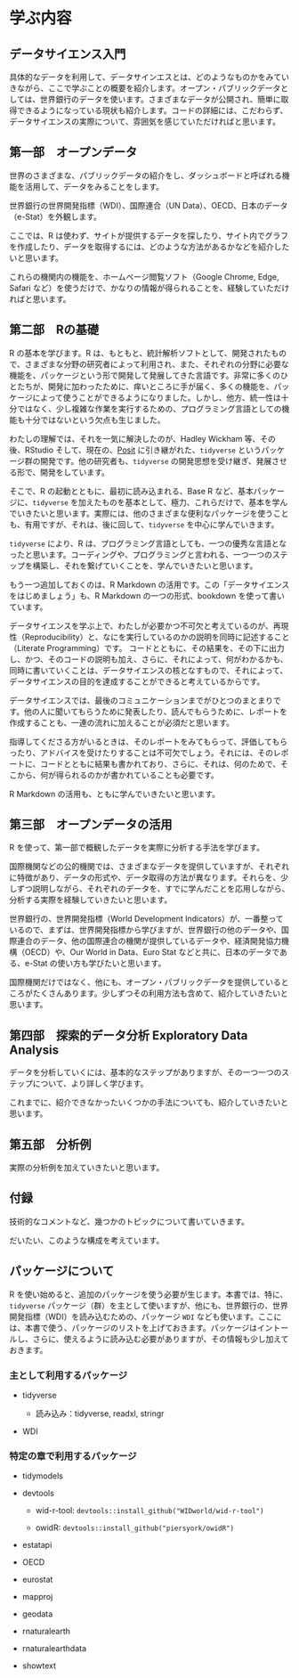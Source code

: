 # 学ぶ内容　 {#what2learn}

## データサイエンス入門

具体的なデータを利用して、データサインエスとは、どのようなものかをみていきながら、ここで学ぶことの概要を紹介します。オープン・パブリックデータとしては、世界銀行のデータを使います。さまざまなデータが公開され、簡単に取得できるようになっている現状も紹介します。コードの詳細には、こだわらず、データサイエンスの実際について、雰囲気を感じていただければと思います。

## 第一部　オープンデータ

世界のさまざまな、パブリックデータの紹介をし、ダッシュボードと呼ばれる機能を活用して、データをみることをします。

世界銀行の世界開発指標（WDI）、国際連合（UN Data）、OECD、日本のデータ（e-Stat）を外観します。

ここでは、R は使わず、サイトが提供するデータを探したり、サイト内でグラフを作成したり、データを取得するには、どのような方法があるかなどを紹介したいと思います。

これらの機関内の機能を、ホームページ閲覧ソフト（Google Chrome, Edge, Safari など）を使うだけで、かなりの情報が得られることを、経験していただければと思います。

## 第二部　Rの基礎

R の基本を学びます。R は、もともと、統計解析ソフトとして、開発されたもので、さまざまな分野の研究者によって利用され、また、それぞれの分野に必要な機能を、パッケージという形で開発して発展してきた言語です。非常に多くのひとたちが、開発に加わったために、痒いところに手が届く、多くの機能を、パッケージによって使うことができるようになりました。しかし、他方、統一性は十分ではなく、少し複雑な作業を実行するための、プログラミング言語としての機能も十分ではないという欠点も生じました。

わたしの理解では、それを一気に解決したのが、Hadley Wickham 等、その後、RStudio そして、現在の、[Posit](https://posit.co) に引き継がれた、`tidyverse` というパッケージ群の開発です。他の研究者も、`tidyverse` の開発思想を受け継ぎ、発展させる形で、開発をしています。

そこで、R の起動とともに、最初に読み込まれる、Base R など、基本パッケージに、`tidyverse` を加えたものを基本として、極力、これらだけで、基本を学んでいきたいと思います。実際には、他のさまざまな便利なパッケージを使うことも、有用ですが、それは、後に回して、`tidyverse` を中心に学んでいきます。

`tidyverse` により、R は、プログラミング言語としても、一つの優秀な言語となったと思います。コーディングや、プログラミングと言われる、一つ一つのステップを構築し、それを繋げていくことを、学んでいきたいと思います。

もう一つ追加しておくのは、R Markdown の活用です。この「データサイエンスをはじめましょう」も、R Markdown の一つの形式、bookdown を使って書いています。

データサイエンスを学ぶ上で、わたしが必要かつ不可欠と考えているのが、再現性（Reproducibility）と、なにを実行しているのかの説明を同時に記述すること（Literate Programming）です。 コードとともに、その結果を、その下に出力し、かつ、そのコードの説明も加え、さらに、それによって、何がわかるかも、同時に書いていくことは、データサイエンスの核となすもので、それによって、データサイエンスの目的を達成することができると考えているからです。

データサイエンスでは、最後のコミュニケーションまでがひとつのまとまりです。他の人に聞いてもらうために発表したり、読んでもらうために、レポートを作成することも、一連の流れに加えることが必須だと思います。

指導してくださる方がいるときは、そのレポートをみてもらって、評価してもらったり、アドバイスを受けたりすることは不可欠でしょう。それには、そのレポートに、コードとともに結果も書かれており、さらに、それは、何のためで、そこから、何が得られるのかが書かれていることも必要です。

R Markdown の活用も、ともに学んでいきたいと思います。

## 第三部　オープンデータの活用

R を使って、第一部で概観したデータを実際に分析する手法を学びます。

国際機関などの公的機関では、さまざまなデータを提供していますが、それぞれに特徴があり、データの形式や、データ取得の方法が異なります。それらを、少しずつ説明しながら、それぞれのデータを、すでに学んだことを応用しながら、分析する実際を経験していきたいと思います。

世界銀行の、世界開発指標（World Development Indicators）が、一番整っているので、まずは、世界開発指標から学びますが、世界銀行の他のデータや、国際連合のデータ、他の国際連合の機関が提供しているデータや、経済開発協力機構（OECD）や、Our World in Data、Euro Stat などと共に、日本のデータである、e-Stat の使い方も学びたいと思います。

国際機関だけではなく、他にも、オープン・パブリックデータを提供しているところがたくさんあります。少しずつその利用方法も含めて、紹介していきたいと思います。

## 第四部　探索的データ分析 Exploratory Data Analysis

データを分析していくには、基本的なステップがありますが、その一つ一つのステップについて、より詳しく学びます。

これまでに、紹介できなかったいくつかの手法についても、紹介していきたいと思います。

## 第五部　分析例

実際の分析例を加えていきたいと思います。

## 付録

技術的なコメントなど、幾つかのトピックについて書いていきます。

だいたい、このような構成を考えています。

## パッケージについて

R を使い始めると、追加のパッケージを使う必要が生じます。本書では、特に、`tidyverse` パッケージ（群）を主として使いますが、他にも、世界銀行の、世界開発指標（WDI）を読み込むための、パッケージ `WDI` なども使います。ここには、本書で使う、パッケージのリストを上げておきます。パッケージはイントールし、さらに、使えるように読み込む必要がありますが、その情報も少し加えておきます。

### 主として利用するパッケージ

-   tidyverse

    -   読み込み：tidyverse, readxl, stringr

-   WDI

### 特定の章で利用するパッケージ

-   tidymodels

-   devtools

    -   wid-r-tool: `devtools::install_github("WIDworld/wid-r-tool")`

    -   owidR: `devtools::install_github("piersyork/owidR")`

-   estatapi

-   OECD

-   eurostat

-   mapproj

-   geodata

-   rnaturalearth

-   rnaturalearthdata

-   showtext
